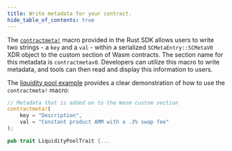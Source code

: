 ```yaml
---
title: Write metadata for your contract.
hide_table_of_contents: true
---
```


<head>
  <title>Write structured metadata.</title>
  <meta charSet="utf-8" />
  <meta property="og:title" content="Write metadata for your contract." />
  <meta
    property="og:description"
    content="Use a macro provided in the Rust SDK to write structured metadata and use the tools available to read and display this information to users."
  />
</head>

The [`contractmeta!`] macro provided in the Rust SDK allows users to write two strings - a `key` and a `val` - within a serialized `SCMetaEntry::SCMetaV0` XDR object to the custom section of Wasm contracts. The section name for this metadata is `contractmetav0`. Developers can utilize this macro to write metadata, and tools can then read and display this information to users.

The [liquidity pool example] provides a clear demonstration of how to use the `contractmeta!` macro:

```rust
// Metadata that is added on to the Wasm custom section
contractmeta!(
    key = "Description",
    val = "Constant product AMM with a .3% swap fee"
);

pub trait LiquidityPoolTrait {...
```

[`contractmeta!`]: https://docs.rs/soroban-sdk/20.0.2/soroban_sdk/macro.contractmeta.html
[liquidity pool example]: https://github.com/stellar/soroban-examples/blob/v20.0.0/liquidity_pool/src/lib.rs#L152-L155
